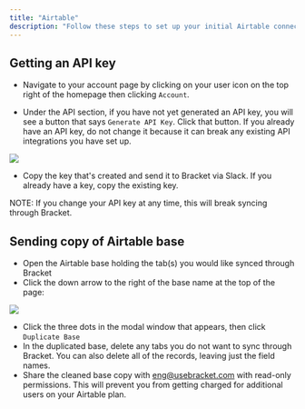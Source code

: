 ```yaml
---
title: "Airtable"
description: "Follow these steps to set up your initial Airtable connection with Bracket"
---
```


## Getting an API key

- Navigate to your account page by clicking on your user icon on the top right of the homepage then clicking `Account`.

- Under the API section, if you have not yet generated an API key, you will see a button that says `Generate API Key`. Click that button. If you already have an API key, do not change it because it can break any existing API integrations you have set up.

<Example>
  <img class="rounded-md w-full" src="/img/airtable-1.png" />
</Example>

- Copy the key that's created and send it to Bracket via Slack. If you already have a key, copy the existing key.

<TipInfo>
  NOTE: If you change your API key at any time, this will break syncing through
  Bracket.
</TipInfo>

## Sending copy of Airtable base

- Open the Airtable base holding the tab(s) you would like synced through Bracket
- Click the down arrow to the right of the base name at the top of the page:

<Example>
  <img class="rounded-md w-full" src="/img/airtable-2.png" />
</Example>

- Click the three dots in the modal window that appears, then click `Duplicate Base`
- In the duplicated base, delete any tabs you do not want to sync through Bracket. You can also delete all of the records, leaving just the field names.
- Share the cleaned base copy with eng@usebracket.com with read-only permissions. This will prevent you from getting charged for additional users on your Airtable plan.
